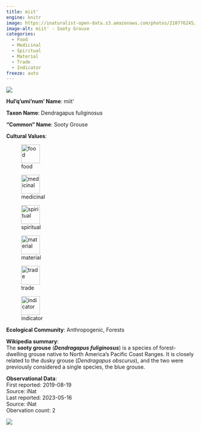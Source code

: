 ```yaml
---
title: miit'
engine: knitr
image: https://inaturalist-open-data.s3.amazonaws.com/photos/210776245/medium.jpg
image-alt: miit' - Sooty Grouse
categories:
  - Food
  - Medicinal
  - Spiritual
  - Material
  - Trade
  - Indicator
freeze: auto
---
```

![](https://inaturalist-open-data.s3.amazonaws.com/photos/210776245/medium.jpg){fig-alt="miit' - Sooty Grouse"}

**Hul'q'umi'num' Name**: miit'



**Taxon Name**: Dendragapus fuliginosus

**"Common" Name**: Sooty Grouse

**Cultural Values**:  

::: {layout-nrow=1 style="width:60%"}
![food](/files/food.svg){width=50px}

![medicinal](/files/medicinal.svg){width=50px}

![spiritual](/files/spiritual.svg){width=50px}

![material](/files/material.svg){width=50px}

![trade](/files/trade.svg){width=50px}

![indicator](/files/indicator.svg){width=50px}
:::

**Ecological Community**: Anthropogenic, Forests

**Wikipedia summary**:  
The <b>sooty grouse</b> (<i><b>Dendragapus fuliginosus</b></i>) is a species of forest-dwelling grouse native to North America's Pacific Coast Ranges. It is closely related to the dusky grouse (<i>Dendragapus obscurus</i>), and the two were previously considered a single species, the blue grouse.</p>




**Observational Data**:   
First reported: 2019-08-19  
Source: iNat  
Last reported: 2023-05-16  
Source: iNat  
Obervation count: 2

![](community_dist.png)
